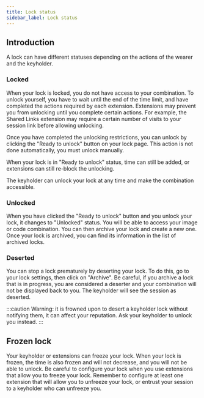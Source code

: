 ```yaml
---
title: Lock status
sidebar_label: Lock status
---
```


## Introduction

A lock can have different statuses depending on the actions of the wearer and the keyholder.

### Locked

When your lock is locked, you do not have access to your combination. To unlock yourself, you have to wait until the end of the time limit, and have completed the actions required by each extension. Extensions may prevent you from unlocking until you complete certain actions. For example, the Shared Links extension may require a certain number of visits to your session link before allowing unlocking.

Once you have completed the unlocking restrictions, you can unlock by clicking the "Ready to unlock" button on your lock page. This action is not done automatically, you must unlock manually.

When your lock is in "Ready to unlock" status, time can still be added, or extensions can still re-block the unlocking.

The keyholder can unlock your lock at any time and make the combination accessible.

### Unlocked

When you have clicked the "Ready to unlock" button and you unlock your lock, it changes to "Unlocked" status. You will be able to access your image or code combination. You can then archive your lock and create a new one. Once your lock is archived, you can find its information in the list of archived locks.

### Deserted

You can stop a lock prematurely by deserting your lock. To do this, go to your lock settings, then click on "Archive". Be careful, if you archive a lock that is in progress, you are considered a deserter and your combination will not be displayed back to you. The keyholder will see the session as deserted.

:::caution
Warning: it is frowned upon to desert a keyholder lock without notifying them, it can affect your reputation. Ask your keyholder to unlock you instead.
:::

## Frozen lock

Your keyholder or extensions can freeze your lock. When your lock is frozen, the time is also frozen and will not decrease, and you will not be able to unlock. Be careful to configure your lock when you use extensions that allow you to freeze your lock. Remember to configure at least one extension that will allow you to unfreeze your lock, or entrust your session to a keyholder who can unfreeze you.
